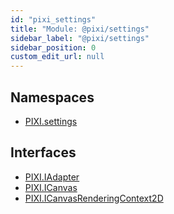 ```yaml
---
id: "pixi_settings"
title: "Module: @pixi/settings"
sidebar_label: "@pixi/settings"
sidebar_position: 0
custom_edit_url: null
---
```

## Namespaces
* [PIXI.settings](../namespaces/PIXI.settings.pixi_settings)
## Interfaces
* [PIXI.IAdapter](../interfaces/PIXI.IAdapter.pixi_settings)
* [PIXI.ICanvas](../interfaces/PIXI.ICanvas.pixi_settings)
* [PIXI.ICanvasRenderingContext2D](../interfaces/PIXI.ICanvasRenderingContext2D.pixi_settings)

    